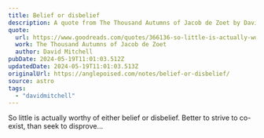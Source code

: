 ```yaml
---
title: Belief or disbelief
description: A quote from The Thousand Autumns of Jacob de Zoet by David Mitchell
quote:
  url: https://www.goodreads.com/quotes/366136-so-little-is-actually-worthy-of-belief-or-disbelief-better
  work: The Thousand Autumns of Jacob de Zoet
  author: David Mitchell
pubDate: 2024-05-19T11:01:03.512Z
updatedDate: 2024-05-19T11:01:03.513Z
originalUrl: https://anglepoised.com/notes/belief-or-disbelief/
source: astro
tags:
  - "davidmitchell"
---
```


So little is actually worthy of either belief or disbelief. Better to strive to co-exist, than seek to disprove&hellip;
